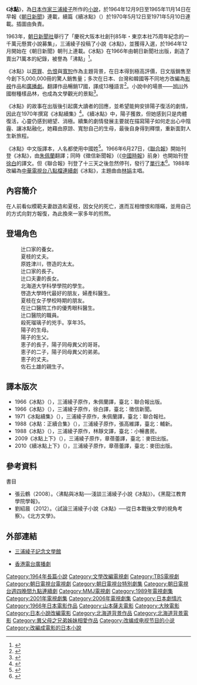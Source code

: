 {{Infobox Book
|書名      = 冰點
|圖像      =
|圖像說明  =
|作者      = [[三浦綾子|三浦綾子]]
|原名      = {{lang|ja|氷点}}
|譯者      =
|插圖      =
|封面設計  =
|出版地    = {{JPN}}
|語言      = [[日文|日文]]
|系列      = 兩冊
|題材      =
|類型      =
|出版者    = {{flagicon|JPN}} [[角川文庫|角川文庫]]<br>{{flagicon|TWN}} [[麥田出版|麥田出版]]（新譯本）
|出版日期  = 1964年
|中文版    =
|媒介      =
|頁數      =
|開本      =
|isbn      =
|oclc      =
|上一部作品=
|下一部作品=
}}

《'''冰點'''》，為[[日本|日本]][[作家|作家]][[三浦綾子|三浦綾子]]所作的[[小說|小說]]，於1964年12月9日至1965年11月14日在早報《[[朝日新聞|朝日新聞]]》連載，續篇《續冰點》（{{lang|ja|続氷点}}）於1970年5月12日至1971年5月10日連載。插圖由{{link-ja|福田豐四郎|福田豊四郎}}負責。

1963年，[[朝日新聞社|朝日新聞社]]舉行了「慶祝大阪本社創刊85年・東京本社75周年紀念的一千萬元懸賞小說募集」，三浦綾子投稿了小說《冰點》，並獲得入選，於1964年12月開始在《朝日新聞》朝刊上連載。《冰點》在1966年由朝日新聞社出版，創造了賣出71萬本的紀錄，被譽為「沸點」<ref>{{cite web|title=冰點（上下套書）|url=http://www.cp1897.com.hk/product_info.php?BookId=4717702066444|publisher=商務印書館|accessdate=2014年12月13日|archive-date=2014年12月23日|archive-url=https://web.archive.org/web/20141223080818/http://www.cp1897.com.hk/product_info.php?BookId=4717702066444|dead-url=no}}</ref>。

《冰點》以[[原罪|原罪]]、[[仇恨|仇恨]]與[[寬恕|寬恕]]作為主題背景，在日本得到極高評價，日文版銷售至今創下5,000,000冊的驚人銷售量；多次在日本、台灣和韓國等不同地方改編為[[影視|影視]]作品和[[廣播劇|廣播劇]]。翻譯作品暢銷17國，譯成13種語言<ref>{{Cite news |url=http://www.cite.com.tw/act/box_cite/RS7049S/ |title=《冰點》- 以愛為名，就能恣意傷害別人嗎？ 作者三浦綾子逝世十週年，首次推出完整中文版譯本 |3= |publisher=城邦讀書花園 |date=2014-12-13 |accessdate=2016-01-22 |archiveurl=https://web.archive.org/web/20141214030958/http://www.cite.com.tw/act/box_cite/RS7049S/ |archivedate=2014-12-14 |deadurl=yes }}</ref>。小說中的場景——[[旭川|旭川]]外國樹種樣品林，也成為文學觀光的景點<ref>{{cite web|author=旭川格蘭德飯店|title=旭川觀光魅力|url=http://www.asahikawa-grand.com/ch_han/attraction/index.html|accessdate=2014年12月14日|archive-url=https://web.archive.org/web/20141221034828/http://www.asahikawa-grand.com/ch_han/attraction/index.html|archive-date=2014-12-21|dead-url=yes}}</ref>。

《冰點》的故事在出版後引起廣大讀者的回應，並希望能夠安排陽子復活的劇情，因此在1970年撰寫《冰點續集》<ref>{{cite web|author=商務印書館|title=冰點續集（修訂版）|url=http://www.cp1897.com.hk/product_info.php?BookId=9622946968|publisher=基督教文藝出版社|accessdate=2014年12月14日|archive-date=2015年2月20日|archive-url=https://web.archive.org/web/20150220204619/http://www.cp1897.com.hk/product_info.php?BookId=9622946968|dead-url=no}}</ref>。《續冰點》中，陽子獲救，但她感到只是肉體復活，心靈仍感到絕望、消極。續集的劇情發展主要就在描寫陽子如何走出心中陰霾、讓冰點融化，她藉由原諒、寬恕自己的生母，最後自身得到釋懷，重新面對人生新旅程。

《冰點》中文版譯本，人名都使用中國姓<ref>{{cite web|title=好書推薦-三浦綾子小說「冰點」|url=http://mypaper.pchome.com.tw/isabellew/post/1320389164|accessdate=2014年12月13日|archive-date=2014年12月16日|archive-url=https://web.archive.org/web/20141216220741/http://mypaper.pchome.com.tw/isabellew/post/1320389164|dead-url=no}}</ref>。1966年6月27日，《[[聯合報|聯合報]]》開始刊登《冰點》，由[[朱佩蘭|朱佩蘭]]翻譯；同時《徵信新聞報》（《[[中國時報|中國時報]]》前身）也開始刊登[[徐白|徐白]]的譯文。但《聯合報》刊登了十三天之後忽然停刊，發行了[[單行本|單行本]]<ref>{{cite web|title=三浦綾子：《冰點》|url=http://www.walei.tw/program/action/show_article.php?article_no=2179&atitle=%A4T%AE%FA%BA%F0%A4l%A1G%A1i%A6B%C2I%A1j|accessdate=2014年12月13日|archive-date=2019年6月23日|archive-url=https://web.archive.org/web/20190623115350/https://www.walei.tw/program/action/show_article.php?article_no=2179&atitle=%A4T%AE%FA%BA%F0%A4l%A1G%A1i%A6B%C2I%A1j|dead-url=no}}</ref>。1988年改編為[[中華電視台|中華電視台]][[八點檔|八點檔]][[連續劇|連續劇]]《冰點》，主題曲由[[林娟|林娟]]主唱。

== 內容簡介 ==
在人前看似模範夫妻啟造和夏枝，因女兒的死亡，進而互相憎恨和隱瞞，並用自己的方式向對方報復，為此換來一家多年的煎熬。

== 登場角色 ==
;{{nihongo|賴陽芷／辻口陽子|辻口陽子}}
:辻口家的養女。
;{{nihongo|賴啟造／辻口啟造|辻口啓造}}
:夏枝的丈夫。
;{{nihongo|夏芝／辻口夏枝|辻口夏枝}}
:原姓津川，啓造的太太。
;{{nihongo|賴徹／辻口徹|辻口徹}}
:辻口家的長子。
;{{nihongo|賴小麗／辻口瑠璃子|辻口ルリ子}}
:辻口夫妻的長女。
;{{nihongo|北原／北原邦雄|北原邦雄}}
:北海道大学科學學院的學生。
;{{nihongo|高木／高木雄二郎|高木雄二郎}}
:啓造大學時代最好的朋友，婦產科醫生。
;{{nihongo|湯紫藤／藤尾辰子|藤尾辰子}}
:夏枝在女子學校時期的朋友。
;{{nihongo|林靖夫／村井靖夫|村井靖夫}}
:在辻口醫院工作的優秀眼科醫生。
;{{nihongo|王端琦／松崎由香子|松崎由香子}}
:辻口醫院的職員。
;{{nihongo|石土水／佐石土雄|佐石土雄}}
:殺死瑠璃子的兇手。享年35。
;{{nihongo|京惠子／三井惠子|三井恵子}}
:陽子的生母。
;{{nihongo|鍾光夫／中川光夫|中川光夫}}
:陽子的生父。
;{{nihongo|三井潔|三井潔}}
:恵子的長子，陽子同母異父的哥哥。
;{{nihongo|三井達哉|三井達哉}}
:恵子的二子，陽子同母異父的弟弟。
;{{nihongo|三井彌吉|三井弥吉}}
:恵子的丈夫。
;{{nihongo|相澤順子|相沢順子}}
:佐石土雄的親生子。

== 譯本版次 ==
*1966《冰點》（{{lang|ja|氷点}}），三浦綾子原作，朱佩蘭譯，臺北：聯合報出版。
*1966《冰點》（{{lang|ja|氷点}}），三浦綾子原作，徐白譯，臺北：徵信新聞。
*1971《冰點續集》（{{lang|ja|続・氷点}}），三浦綾子原作，朱佩蘭譯，臺北：聯合報社。
*1988《冰點：正續合集》（{{lang|ja|氷点、続・氷点}}），三浦綾子原作，張高維譯，臺北：輔新。
*1988《冰點》（{{lang|ja|氷点}}），三浦綾子原作，林靜文譯，臺北：小暢書房。
*2009《冰點上下》（{{lang|ja|氷点}}），三浦綾子原作，章蓓蕾譯，臺北：麥田出版。
*2010《續冰點上下》（{{lang|ja|続・氷点}}），三浦綾子原作，章蓓蕾譯，臺北：麥田出版。

== 參考資料 ==
{{Reflist|2}}

;書目
*張云鶴（2008）。〈沸點與冰點──淺談三浦綾子小說《冰點》〉。《黑龍江教育學院學報》。
*劉紹晨（2012）。〈試論三浦綾子小說《冰點》──從日本戰後文學的視角考察〉。《北方文學》。

== 外部連結 ==
{{portal box|日本|書籍}}
*{{ja}}[http://www.hyouten.com/ 三浦綾子記念文學館]{{Wayback|url=http://www.hyouten.com/ |date=20150210112829 }}
*{{zh}}[http://rthk.hk/radiodrama/1classics/f_icepoint.htm 香港電台廣播劇]{{Wayback|url=http://rthk.hk/radiodrama/1classics/f_icepoint.htm |date=20141213231303 }}

[[Category:1964年長篇小說|Category:1964年長篇小說]]
[[Category:文學改編電視劇|Category:文學改編電視劇]]
[[Category:TBS電視劇|Category:TBS電視劇]]
[[Category:朝日電視台電視劇|Category:朝日電視台電視劇]]
[[Category:朝日電視台特別劇集|Category:朝日電視台特別劇集]]
[[Category:朝日電視台週四晚間九點連續劇|Category:朝日電視台週四晚間九點連續劇]]
[[Category:MMJ電視劇|Category:MMJ電視劇]]
[[Category:1989年電視劇集|Category:1989年電視劇集]]
[[Category:2001年電視劇集|Category:2001年電視劇集]]
[[Category:2006年電視劇集|Category:2006年電視劇集]]
[[Category:日本劇情片|Category:日本劇情片]]
[[Category:1966年日本電影作品|Category:1966年日本電影作品]]
[[Category:山本薩夫電影|Category:山本薩夫電影]]
[[Category:大映電影|Category:大映電影]]
[[Category:日本小說改編電影|Category:日本小說改編電影]]
[[Category:北海道背景作品|Category:北海道背景作品]]
[[Category:北海道背景電影|Category:北海道背景電影]]
[[Category:異父母之兄弟姊妹相愛作品|Category:異父母之兄弟姊妹相愛作品]]
[[Category:改编成电视节目的小说|Category:改编成电视节目的小说]]
[[Category:改編成電影的日本小說|Category:改編成電影的日本小說]]